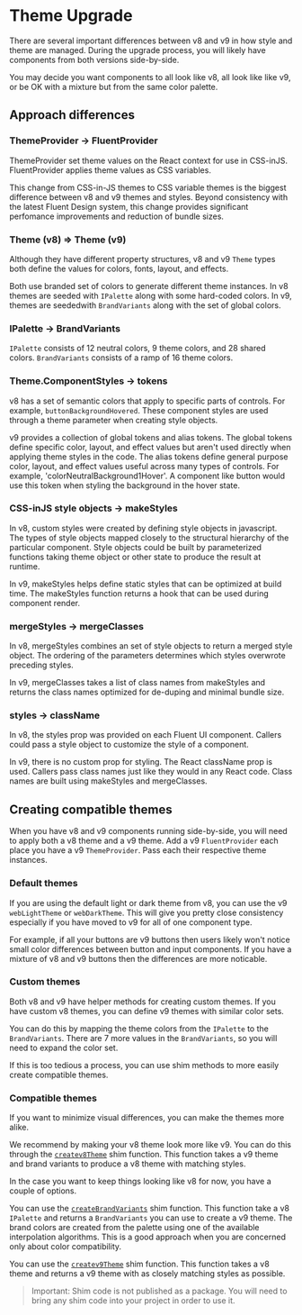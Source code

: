 
<Meta title="Concepts/Upgrading/from v8/Components/Theme Upgrade" />

# Theme Upgrade

There are several important differences between v8 and v9 in how style and theme are managed.
During the upgrade process, you will likely have components from both versions side-by-side.

You may decide you want components to all look like v8, all look like like v9, or be OK with a mixture but from the same color palette.

## Approach differences

### ThemeProvider -> FluentProvider

ThemeProvider set theme values on the React context for use in CSS-inJS.
FluentProvider applies theme values as CSS variables.

This change from CSS-in-JS themes to CSS variable themes is the biggest difference between v8 and v9 themes and styles.
Beyond consistency with the latest Fluent Design system, this change provides significant perfomance improvements and reduction of bundle sizes.

### Theme (v8) => Theme (v9)

Although they have different property structures, v8 and v9 `Theme` types both define the values for colors, fonts, layout, and effects.

Both use branded set of colors to generate different theme instances.
In v8 themes are seeded with `IPalette` along with some hard-coded colors.
In v9, themes are seededwith `BrandVariants` along with the set of global colors.

### IPalette -> BrandVariants

`IPalette` consists of 12 neutral colors, 9 theme colors, and 28 shared colors.
`BrandVariants` consists of a ramp of 16 theme colors.

### Theme.ComponentStyles -> tokens

v8 has a set of semantic colors that apply to specific parts of controls.
For example, `buttonBackgroundHovered`.
These component styles are used through a theme parameter when creating style objects.

v9 provides a collection of global tokens and alias tokens.
The global tokens define specific color, layout, and effect values but aren't used directly when applying theme styles in the code.
The alias tokens define general purpose color, layout, and effect values useful across many types of controls.
For example, 'colorNeutralBackground1Hover'.
A component like button would use this token when styling the background in the hover state.

### CSS-inJS style objects -> makeStyles

In v8, custom styles were created by defining style objects in javascript.
The types of style objects mapped closely to the structural hierarchy of the particular component.
Style objects could be built by parameterized functions taking theme object or other state to produce the result at runtime.

In v9, makeStyles helps define static styles that can be optimized at build time.
The makeStyles function returns a hook that can be used during component render.

### mergeStyles -> mergeClasses

In v8, mergeStyles combines an set of style objects to return a merged style object.
The ordering of the parameters determines which styles overwrote preceding styles.

In v9, mergeClasses takes a list of class names from makeStyles and returns the class names optimized for de-duping and minimal bundle size.

### styles -> className

In v8, the styles prop was provided on each Fluent UI component.
Callers could pass a style object to customize the style of a component.

In v9, there is no custom prop for styling. The React className prop is used.
Callers pass class names just like they would in any React code.
Class names are built using makeStyles and mergeClasses.

## Creating compatible themes

When you have v8 and v9 components running side-by-side, you will need to apply both a v8 theme and a v9 theme.
Add a v9 `FluentProvider` each place you have a v9 `ThemeProvider`.
Pass each their respective theme instances.

### Default themes

If you are using the default light or dark theme from v8, you can use the v9 `webLightTheme` or `webDarkTheme`.
This will give you pretty close consistency especially if you have moved to v9 for all of one component type.

For example, if all your buttons are v9 buttons then users likely won't notice small color differences between button and input components.
If you have a mixture of v8 and v9 buttons then the differences are more noticable.

### Custom themes

Both v8 and v9 have helper methods for creating custom themes.
If you have custom v8 themes, you can define v9 themes with similar color sets.

You can do this by mapping the theme colors from the `IPalette` to the `BrandVariants`.
There are 7 more values in the `BrandVariants`, so you will need to expand the color set.

If this is too tedious a process, you can use shim methods to more easily create compatible themes.

### Compatible themes

If you want to minimize visual differences, you can make the themes more alike.

We recommend by making your v8 theme look more like v9.
You can do this through the [`createv8Theme`](https://github.com/microsoft/fluentui/blob/master/apps/public-docsite-v9/src/shims/ThemeShim/v8ThemeShim.ts) shim function.
This function takes a v9 theme and brand variants to produce a v8 theme with matching styles.

In the case you want to keep things looking like v8 for now, you have a couple of options.

You can use the [`createBrandVariants`](https://github.com/microsoft/fluentui/blob/master/apps/public-docsite-v9/src/shims/ThemeShim/v9BrandVariantsShim.ts) shim function.
This function take a v8 `IPalette` and returns a `BrandVariants` you can use to create a v9 theme.
The brand colors are created from the palette using one of the available interpolation algorithms.
This is a good approach when you are concerned only about color compatibility.

You can use the [`createv9Theme`](https://github.com/microsoft/fluentui/blob/master/apps/public-docsite-v9/src/shims/ThemeShim/v9ThemeShim.ts) shim function.
This function takes a v8 theme and returns a v9 theme with as closely matching styles as possible.

> Important: Shim code is not published as a package.
> You will need to bring any shim code into your project in order to use it.
